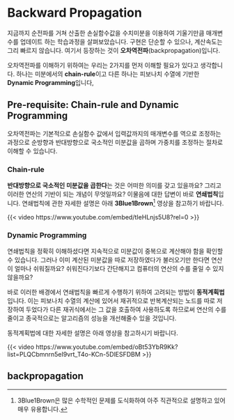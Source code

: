 # Backward Propagation

지금까지 순전파를 거쳐 산출한 손실함수값을 수치미분을 이용하여 기울기만큼 매개변수를 업데이트 하는 학습과정을 살펴보았습니다. 구현은 단순할 수 있으나, 계산속도는 그리 빠르지 않습니다. 여기서 등장하는 것이 **오차역전파**(backpropagation)입니다.

오차역전파를 이해하기 위하여는 우리는 2가지를 먼저 이해할 필요가 있다고 생각합니다. 하나는 미분에서의 **chain-rule**이고 다른 하나는 피보나치 수열에 기반한 **Dynamic Programming**입니다,

## Pre-requisite: Chain-rule and Dynamic Programming

오차역전파는 기본적으로 손실함수 값에서 입력값까지의 매개변수를 역으로 조정하는 과정으로 순방향과 반대방향으로 국소적인 미분값을 곱하며 가중치를 조정하는 절차로 이해할 수 있습니다.

### Chain-rule

**반대방향으로 국소적인 미분값을 곱한다**는 것은 어떠한 의미를 갖고 있을까요? 그리고 이러한 연산의 기반이 되는 개념이 무엇일까요? 이물음에 대한 답변이 바로 **연쇄법칙**입니다. 연쇄법칙에 관한 자세한 설명은 아래 **3Blue1Brown**^[3Blue1Brown은 많은 수학적인 문제를 도식화하여 아주 직관적으로 설명하고 있어 매우 유용합니다.] 영상을 참고하기 바랍니다.

{{< video https://www.youtube.com/embed/tIeHLnjs5U8?rel=0 >}}

### Dynamic Programming

연쇄법칙을 정확히 이해하셨다면 지속적으로 미분값이 중복으로 계산해야 함을 확인할 수 있습니다. 그러나 이미 계산된 미분값을 따로 저장하였다가 불러오기만 한다면 연산이 얼마나 쉬워질까요? 쉬워진다기보다 간단해지고 컴퓨터의 연산의 수를 줄일 수 있지 않을까요?

바로 이러한 배경에서 연쇄법칙을 빠르게 수행하기 위하여 고려되는 방법이 **동적계획법** 입니다. 이는 피보나치 수열의 계산에 있어서 재귀적으로 반복계산되는 노드를 따로 저장하여 두었다가 다른 재귀식에서는 그 값을 호출하여 사용하도록 하므로써 연산의 수를 줄이고 종국적으로는 알고리즘의 성능을 개선해줄수 있을 것입니다.

동적계획법에 대한 자세한 설명은 아래 영상을 참고하시기 바랍니다.

{{< video https://www.youtube.com/embed/oBt53YbR9Kk?list=PLQCbmnrn5eI9vrt_T4o-KCn-5DlESFDBM >}}


## backpropagation

